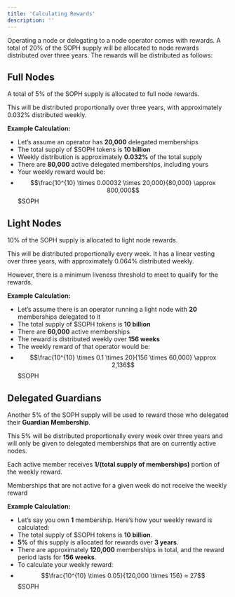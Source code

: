 ```yaml
---
title: 'Calculating Rewards'
description: ''
---
```


Operating a node or delegating to a node operator comes with rewards. A total of 20% of the SOPH supply will be allocated to node rewards distributed over three years. The rewards will be distributed as follows:
 
## Full Nodes

A total of 5% of the SOPH supply is allocated to full node rewards.

This will be distributed proportionally over three years, with approximately 0.032% distributed weekly.

**Example Calculation:**

- Let’s assume an operator has **20,000** delegated memberships
- The total supply of $SOPH tokens is **10 billion**
- Weekly distribution is approximately **0.032%** of the total supply
- There are **80,000** active delegated memberships, including yours
- Your weekly reward would be:
- $$\frac{10^{10} \times 0.00032 \times 20,000}{80,000} \approx 800,000$$ $SOPH

## Light Nodes

10% of the SOPH supply is allocated to light node rewards.

This will be distributed proportionally every week. It has a linear vesting over three years, with approximately 0.064% distributed weekly.

However, there is a minimum liveness threshold to meet to qualify for the rewards.

**Example Calculation:**

- Let’s assume there is an operator running a light node with **20** memberships delegated to it
- The total supply of $SOPH tokens is **10 billion**
- There are **60,000** active memberships
- The reward is distributed weekly over **156 weeks**
- The weekly reward of that operator would be:
- $$\frac{10^{10} \times 0.1 \times 20}{156 \times 60,000} \approx 2,136$$ $SOPH

## Delegated Guardians

Another 5% of the SOPH supply will be used to reward those who delegated their **Guardian Membership**.

This 5% will be distributed proportionally every week over three years and will only be given to delegated memberships that are on currently active nodes.

<Note>Each active member receives **1/(total supply of memberships)** portion of the weekly reward.</Note>

Memberships that are not active for a given week do not receive the weekly reward

**Example Calculation:**

- Let’s say you own **1** membership. Here’s how your weekly reward is calculated:
- The total supply of $SOPH tokens is **10 billion**.
- **5%** of this supply is allocated for rewards over **3 years**.
- There are approximately **120,000** memberships in total, and the reward period lasts for **156 weeks**.
- To calculate your weekly reward: &#x20;
- $$\frac{10^{10} \times 0.05}{120,000 \times 156} ≈ 27$$ $SOPH
